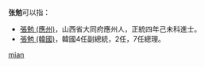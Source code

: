 '''张勉'''可以指：
* [[張勉_(應州)|張勉 (應州)]]，山西省大同府應州人，正統四年己未科進士。
* [[張勉_(韓國)|張勉 (韓國)]]，韓國4任副總統，2任，7任總理。

{{disambig}}

[[Category:二字张姓人名消歧义|mian]]